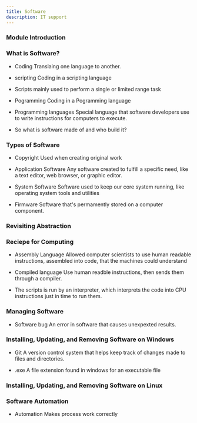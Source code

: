 ```yaml
---
title: Software
description: IT support 
---
```


### Module Introduction
### What is Software?
- Coding
Translaing one language to another.
- scripting 
Coding in a scripting language

- Scripts
mainly used to perform a single or limited range task 

- Pogramming
Coding in a Pogramming language

- Programming languages
Special language that software developers use to write instructions for computers to execute.

- So what is software made of and who build it?

### Types of Software 
- Copyright 
Used when creating original work 
- Application Software
Any software created to fulfill a specific need, like a text editor, web browser, or graphic editor.

- System Software
Software used to keep our core system running, like operating system tools and utilities

- Firmware 
Software that's permamently stored on a computer component.


### Revisiting Abstraction 

### Reciepe for Computing 


- Assembly Language
Allowed computer scientists to use human readable instructions, assembled into code, that the machines could understand 


- Compiled language
Use human readble instructions, then sends them through a compiler.

- The scripts is run by an interpreter, which interprets the code into CPU instructions just in time to run them.

### Managing Software 
- Software bug
An error in software that causes unexpexted results.


### Installing, Updating, and Removing Software on Windows 

- Git 
A version control system that helps keep track of changes made to files and directories.

- .exe 
A file extension found in windows for an executable file

### Installing, Updating, and Removing Software on Linux 

### Software Automation 
- Automation 
Makes process work correctly 
